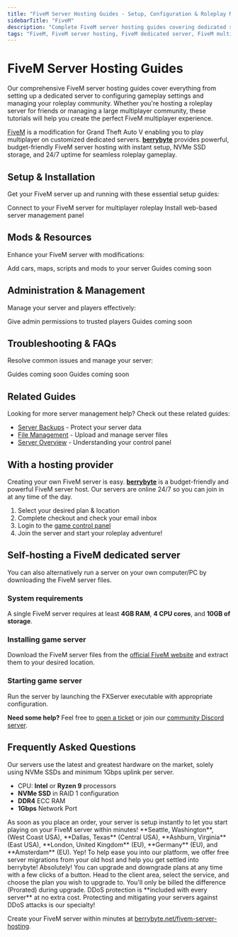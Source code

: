 ```yaml
---
title: "FiveM Server Hosting Guides - Setup, Configuration & Roleplay Management"
sidebarTitle: "FiveM"
description: "Complete FiveM server hosting guides covering dedicated server setup, configuration settings, resource management, and troubleshooting for the GTA V multiplayer modification."
tags: "FiveM, FiveM server hosting, FiveM dedicated server, FiveM multiplayer, GTA V roleplay"
---
```


# FiveM Server Hosting Guides

Our comprehensive FiveM server hosting guides cover everything from setting up a dedicated server to configuring gameplay settings and managing your roleplay community. Whether you're hosting a roleplay server for friends or managing a large multiplayer community, these tutorials will help you create the perfect FiveM multiplayer experience.

[FiveM](https://fivem.net/) is a modification for Grand Theft Auto V enabling you to play multiplayer on customized dedicated servers. **[berrybyte](https://berrybyte.net/fivem-server-hosting)** provides powerful, budget-friendly FiveM server hosting with instant setup, NVMe SSD storage, and 24/7 uptime for seamless roleplay gameplay.

## Setup & Installation

Get your FiveM server up and running with these essential setup guides:

<CardGroup cols={2}>
  <Card title="Join Your Server" href="/games/fivem/how-to-join-fivem-server" icon="users">
    Connect to your FiveM server for multiplayer roleplay
  </Card>
  <Card title="Setup txAdmin" href="/games/fivem/setup-txadmin" icon="monitor">
    Install web-based server management panel
  </Card>
</CardGroup>

## Mods & Resources

Enhance your FiveM server with modifications:

<CardGroup cols={2}>
  <Card title="Install Resources" href="/games/fivem/install-fivem-resources" icon="puzzle-piece">
    Add cars, maps, scripts and mods to your server
  </Card>
  <Card title="Popular Resources" href="#" icon="car">
    Guides coming soon
  </Card>
</CardGroup>

## Administration & Management

Manage your server and players effectively:

<CardGroup cols={2}>
  <Card title="Add Admins" href="/games/fivem/how-to-add-admins-fivem-server" icon="crown">
    Give admin permissions to trusted players
  </Card>
  <Card title="Server Configuration" href="#" icon="settings">
    Guides coming soon
  </Card>
</CardGroup>

## Troubleshooting & FAQs

Resolve common issues and manage your server:

<CardGroup cols={2}>
  <Card title="Common Server Issues" href="#" icon="wrench">
    Guides coming soon
  </Card>
  <Card title="Performance Optimization" href="#" icon="gauge">
    Guides coming soon
  </Card>
</CardGroup>

## Related Guides

Looking for more server management help? Check out these related guides:

- [Server Backups](/panel/backups) - Protect your server data
- [File Management](/panel/importing-files) - Upload and manage server files
- [Server Overview](/panel/overview) - Understanding your control panel

## With a hosting provider
Creating your own FiveM server is easy. **[berrybyte](https://berrybyte.net/fivem-server-hosting)** is a budget-friendly and powerful FiveM server host. Our servers are online 24/7 so you can join in at any time of the day.

1. Select your desired plan & location
2. Complete checkout and check your email inbox
3. Login to the [game control panel](https://game.berrybyte.net)
4. Join the server and start your roleplay adventure!

## Self-hosting a FiveM dedicated server

You can also alternatively run a server on your own computer/PC by downloading the FiveM server files.

### System requirements

A single FiveM server requires at least **4GB RAM**, **4 CPU cores**, and **10GB of storage**.

### Installing game server

Download the FiveM server files from the [official FiveM website](https://runtime.fivem.net/artifacts/fivem/build_server_windows/master/) and extract them to your desired location.

### Starting game server

Run the server by launching the FXServer executable with appropriate configuration.

**Need some help?** Feel free to [open a ticket](https://berrybyte.net/support) or join our [community Discord server](https://berrybyte.net/discord).

## Frequently Asked Questions

<AccordionGroup>

<Accordion title="What are the specs on the servers?">
Our servers use the latest and greatest hardware on the market, solely using NVMe SSDs and minimum 1Gbps uplink per server.

- CPU: **Intel** or **Ryzen 9** processors
- **NVMe SSD** in RAID 1 configuration
- **DDR4** ECC RAM
- **1Gbps** Network Port
</Accordion>

<Accordion title="How long does setup take?">
As soon as you place an order, your server is setup instantly to let you start playing on your FiveM server within minutes!
</Accordion>

<Accordion title="What locations are the servers in?">
**Seattle, Washington**, (West Coast USA), **Dallas, Texas** (Central USA), **Ashburn, Virginia** (East USA), **London, United Kingdom** (EU), **Germany** (EU), and **Amsterdam** (EU).
</Accordion>

<Accordion title="Can I migrate my existing server to berrybyte?">
Yep! To help ease you into our platform, we offer free server migrations from your old host and help you get settled into berrybyte!
</Accordion>

<Accordion title="Can I upgrade/downgrade my server later on?">
Absolutely! You can upgrade and downgrade plans at any time with a few clicks of a button. Head to the client area, select the service, and choose the plan you wish to upgrade to. You'll only be billed the difference (Prorated) during upgrade.
</Accordion>

<Accordion title="Are the servers DDoS protected?">
DDoS protection is **included with every server** at no extra cost. Protecting and mitigating your servers against DDoS attacks is our specialty!
</Accordion>

</AccordionGroup>

Create your FiveM server within minutes at [berrybyte.net/fivem-server-hosting](https://berrybyte.net/fivem-server-hosting).